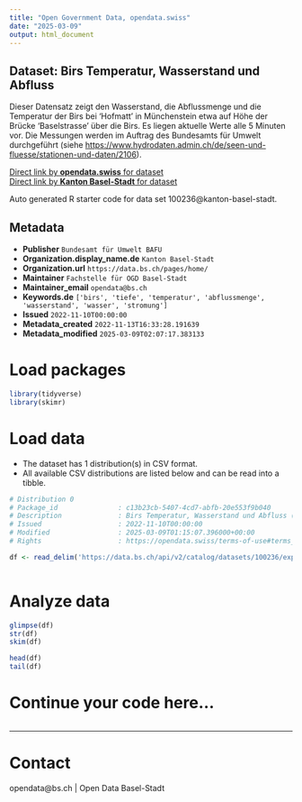 ```yaml
---
title: "Open Government Data, opendata.swiss"
date: "2025-03-09"
output: html_document
---
```


## Dataset: Birs Temperatur, Wasserstand und Abfluss

Dieser Datensatz zeigt den Wasserstand, die Abflussmenge und die Temperatur der Birs bei 'Hofmatt' in Münchenstein etwa auf Höhe der Brücke 'Baselstrasse' über die Birs. Es liegen aktuelle Werte alle 5 Minuten vor. Die Messungen werden im Auftrag des Bundesamts für Umwelt durchgeführt (siehe [https://www.hydrodaten.admin.ch/de/seen-und-fluesse/stationen-und-daten/2106](https://www.hydrodaten.admin.ch/de/seen-und-fluesse/stationen-und-daten/2106)).

[Direct link by **opendata.swiss** for dataset](https://opendata.swiss/de/dataset/birs-temperatur-wasserstand-und-abfluss)<br>
[Direct link by **Kanton Basel-Stadt** for dataset](https://data.bs.ch/explore/dataset/100236/)

Auto generated R starter code for data set 100236@kanton-basel-stadt.

## Metadata

- **Publisher** `Bundesamt für Umwelt BAFU`
- **Organization.display_name.de** `Kanton Basel-Stadt`
- **Organization.url** `https://data.bs.ch/pages/home/`
- **Maintainer** `Fachstelle für OGD Basel-Stadt`
- **Maintainer_email** `opendata@bs.ch`
- **Keywords.de** `['birs', 'tiefe', 'temperatur', 'abflussmenge', 'wasserstand', 'wasser', 'stromung']`
- **Issued** `2022-11-10T00:00:00`
- **Metadata_created** `2022-11-13T16:33:28.191639`
- **Metadata_modified** `2025-03-09T02:07:17.383133`


# Load packages

```r

library(tidyverse)
library(skimr)

```

# Load data

-   The dataset has 1 distribution(s) in CSV format.
-   All available CSV distributions are listed below and can be read into a tibble.

```r

# Distribution 0
# Package_id               : c13b23cb-5407-4cd7-abfb-20e553f9b040
# Description              : Birs Temperatur, Wasserstand und Abfluss (csv)
# Issued                   : 2022-11-10T00:00:00
# Modified                 : 2025-03-09T01:15:07.396000+00:00
# Rights                   : https://opendata.swiss/terms-of-use#terms_open

df <- read_delim('https://data.bs.ch/api/v2/catalog/datasets/100236/exports/csv?use_labels=true')



```

# Analyze data

```r

glimpse(df)
str(df)
skim(df)

head(df)
tail(df)

```

# Continue your code here...

```r

```

------------------------------------------------------------------------

# Contact

opendata@bs.ch | Open Data Basel-Stadt

